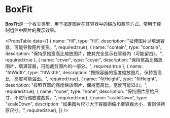 # BoxFit

**BoxFit**是一个枚举类型，用于指定图片在其容器中的缩放和裁剪方式。常用于控制组件中图片的展示效果。


<PropsTable
  data={[
    {
      name: "fill",
      type: "fill",
      description: "拉伸图片以填满容器，可能导致图片变形。",
    required:true},
    {
      name: "contain",
      type: "contain",
      description: "保持原始宽高比缩放图片，使其完全显示在容器内（可能留白）。",
   required:true },
    {
      name: "cover",
      type: "cover",
      description: "保持宽高比缩放图片，填满容器，可能裁剪图片的一部分。",
   required:true },
    {
      name: "fitWidth",
      type: "fitWidth",
      description: "按照容器的宽度缩放图片，保持宽高比，高度可能溢出。",
    required:true},
    {
      name: "fitHeight",
      type: "fitHeight",
      description: "按照容器的高度缩放图片，保持宽高比，宽度可能溢出。",
    required:true},
    {
      name: "none",
      type: "none",
      description: "保持图片原始尺寸，不进行缩放或裁剪。",
    required:true},
    {
      name: "scaleDown",
      type: "scaleDown",
      description: "如果图片尺寸大于容器则缩小至容器大小，否则保持原尺寸。",
    required:true},
  ]}
/>
